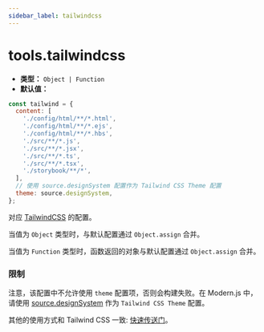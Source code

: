 ```yaml
---
sidebar_label: tailwindcss
---
```


# tools.tailwindcss

- **类型：** `Object | Function`
- **默认值：**

```js
const tailwind = {
  content: [
    './config/html/**/*.html',
    './config/html/**/*.ejs',
    './config/html/**/*.hbs',
    './src/**/*.js',
    './src/**/*.jsx',
    './src/**/*.ts',
    './src/**/*.tsx',
    './storybook/**/*',
  ],
  // 使用 source.designSystem 配置作为 Tailwind CSS Theme 配置
  theme: source.designSystem,
};
```

对应 [TailwindCSS](https://tailwindcss.com/docs/configuration) 的配置。

当值为 `Object` 类型时，与默认配置通过 `Object.assign` 合并。

当值为 `Function` 类型时，函数返回的对象与默认配置通过 `Object.assign` 合并。

### 限制

注意，该配置中不允许使用 `theme` 配置项，否则会构建失败。在 Modern.js 中，请使用 [source.designSystem](/configure/app/source/design-system) 作为 `Tailwind CSS Theme` 配置。

其他的使用方式和 Tailwind CSS 一致: [快速传送门](https://tailwindcss.com/docs/configuration)。
